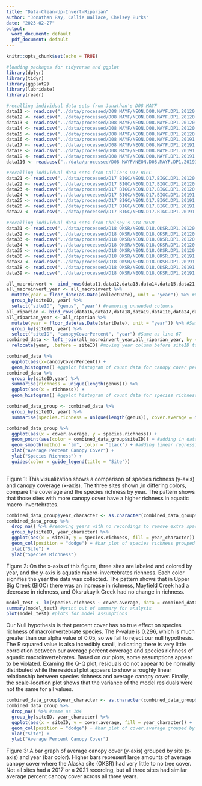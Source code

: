 ```yaml
---
title: "Data-Clean-Up-Invert-Riparian"
author: "Jonathan Ray, Callie Wallace, Chelsey Burks"
date: "2023-02-27"
output:
  word_document: default
  pdf_document: default
---
```


```r
knitr::opts_chunk$set(echo = TRUE)
```

```r
#loading packages for tidyverse and ggplot
library(dplyr)
library(tidyr)
library(ggplot2)
library(lubridate)
library(readr)

```


```r
#recalling individual data sets from Jonathan's D08 MAYF
data11 <- read.csv("../data/processed/D08 MAYF/NEON.D08.MAYF.DP1.20120.001.inv_taxonomyProcessed.2017-07.expanded.20221122T184910Z.csv")
data12 <- read.csv("../data/processed/D08 MAYF/NEON.D08.MAYF.DP1.20120.001.inv_taxonomyProcessed.2018-07.expanded.20221128T184824Z.csv")
data13 <- read.csv("../data/processed/D08 MAYF/NEON.D08.MAYF.DP1.20120.001.inv_taxonomyProcessed.2019-07.expanded.20221128T173134Z.csv")
data14 <- read.csv("../data/processed/D08 MAYF/NEON.D08.MAYF.DP1.20120.001.inv_taxonomyProcessed.2020-07.expanded.20221128T212351Z.csv")
data15 <- read.csv("../data/processed/D08 MAYF/NEON.D08.MAYF.DP1.20120.001.inv_taxonomyProcessed.2021-07.expanded.20221129T232348Z.csv")
data16 <- read.csv("../data/processed/D08 MAYF/NEON.D08.MAYF.DP1.20191.001.rip_percentComposition.2017-08.basic.20230112T002045Z.csv")
data17 <- read.csv("../data/processed/D08 MAYF/NEON.D08.MAYF.DP1.20191.001.rip_percentComposition.2018-08.basic.20230112T002023Z.csv")
data18 <- read.csv("../data/processed/D08 MAYF/NEON.D08.MAYF.DP1.20191.001.rip_percentComposition.2019-08.basic.20230112T001825Z.csv")
data19 <- read.csv("../data/processed/D08 MAYF/NEON.D08.MAYF.DP1.20191.001.rip_percentComposition.2021-08.basic.20230112T002158Z.csv")
data110 <- read.csv("../data/processed/D08 MAYF/NEON.D08.MAYF.DP1.20191.001.rip_percentComposition.2022-08.basic.20230112T002125Z.csv")

```

```r
#recalling individual data sets from Callie's D17 BIGC
data21 <- read.csv("../data/processed/D17 BIGC/NEON.D17.BIGC.DP1.20120.001.inv_taxonomyProcessed.2018-07.expanded.20221128T191616Z.csv")
data22 <- read.csv("../data/processed/D17 BIGC/NEON.D17.BIGC.DP1.20120.001.inv_taxonomyProcessed.2019-07.expanded.20221128T162452Z 2.csv")
data23 <- read.csv("../data/processed/D17 BIGC/NEON.D17.BIGC.DP1.20120.001.inv_taxonomyProcessed.2021-07.expanded.20221129T222632Z.csv")
data24 <- read.csv("../data/processed/D17 BIGC/NEON.D17.BIGC.DP1.20191.001.rip_percentComposition.2018-07.basic.20230112T002002Z.csv")
data25 <- read.csv("../data/processed/D17 BIGC/NEON.D17.BIGC.DP1.20191.001.rip_percentComposition.2019-07.basic.20230112T002213Z.csv")
data26 <- read.csv("../data/processed/D17 BIGC/NEON.D17.BIGC.DP1.20191.001.rip_percentComposition.2021-08.basic.20230112T001807Z.csv")
data27 <- read.csv("../data/processed/D17 BIGC/NEON.D17.BIGC.DP1.20191.001.rip_percentComposition.2021-08.basic.20230112T001807Z.csv")
```

```r
#recalling individual data sets from Chelsey's D18 OKSR
data31 <- read.csv("../data/processed/D18 OKSR/NEON.D18.OKSR.DP1.20120.001.inv_taxonomyProcessed.2017-07.expanded.20221122T171622Z.csv")
data32 <- read.csv("../data/processed/D18 OKSR/NEON.D18.OKSR.DP1.20120.001.inv_taxonomyProcessed.2018-07.expanded.20221128T182544Z.csv")
data33 <- read.csv("../data/processed/D18 OKSR/NEON.D18.OKSR.DP1.20120.001.inv_taxonomyProcessed.2019-07.expanded.20221128T174721Z.csv")
data34 <- read.csv("../data/processed/D18 OKSR/NEON.D18.OKSR.DP1.20120.001.inv_taxonomyProcessed.2020-07.expanded.20221128T220306Z.csv")
data35 <- read.csv("../data/processed/D18 OKSR/NEON.D18.OKSR.DP1.20120.001.inv_taxonomyProcessed.2021-07.expanded.20221129T222833Z.csv")
data36 <- read.csv("../data/processed/D18 OKSR/NEON.D18.OKSR.DP1.20191.001.rip_percentComposition.2017-07.basic.20230112T002307Z.csv")
data37 <- read.csv("../data/processed/D18 OKSR/NEON.D18.OKSR.DP1.20191.001.rip_percentComposition.2019-07.basic.20230112T001757Z.csv")
data38 <- read.csv("../data/processed/D18 OKSR/NEON.D18.OKSR.DP1.20191.001.rip_percentComposition.2021-07.basic.20230112T002024Z.csv")
data39 <- read.csv("../data/processed/D18 OKSR/NEON.D18.OKSR.DP1.20191.001.rip_percentComposition.2022-07.basic.20230112T001943Z.csv")

```

```r
all_macroinvert <- bind_rows(data11,data12,data13,data14,data15,data21,data22,data23,data31,data32,data33,data34,data35) #combining all macroinvertebrate data into one data frame for further merging
all_macroinvert_year <- all_macroinvert %>% 
  mutate(year = floor_date(as.Date(collectDate), unit = "year")) %>% #Collapsing collectDate into a year column in order to merge by date
  group_by(siteID, year) %>% 
  select("siteID", "genus", "year") #removing unneeded columns
all_riparian <- bind_rows(data16,data17,data18,data19,data110,data24,data25,data26,data27,data36,data37,data38,data39) #combining all riparian data into one data frame for further merging
all_riparian_year <- all_riparian %>% 
  mutate(year = floor_date(as.Date(startDate), unit = "year")) %>% #Same as line 65
  group_by(siteID, year) %>% 
  select("siteID", "canopyCoverPercent", "year") #Same as line 67
combined_data <- left_join(all_macroinvert_year,all_riparian_year, by = c("siteID","year")) %>% #Joining macroinvertebrate data and riparian data into a single data frame based on shared siteID and year for analysis
  relocate(year, .before = siteID) #moving year column before siteID to improve aesthetic

```

```r
combined_data %>% 
  ggplot(aes(x=canopyCoverPercent)) +
  geom_histogram() #ggplot histogram of count data for canopy cover percent to determine distribution of variable
combined_data %>% 
  group_by(siteID,year) %>% 
  summarise(richness = unique(length(genus))) %>% 
  ggplot(aes(x = richness)) +
  geom_histogram() #ggplot histogram of count data for species richness to examine distribution of variable
```

```r
combined_data_group <- combined_data %>% 
  group_by(siteID, year) %>% 
  summarise(species.richness = unique(length(genus)), cover.average = mean(canopyCoverPercent)) #creating species richness and average canopy cover per site per year. Since species richness is measured for the entire year, average canopy cover must be calculated as well.

```

```r
combined_data_group %>% 
  ggplot(aes(x = cover.average, y = species.richness)) +
  geom_point(aes(color = combined_data_group$siteID)) + #adding in data points to scatter
  geom_smooth(method = "lm", color = "black") + #adding linear regression line to display our test 
  xlab("Average Percent Canopy Cover") +
  ylab("Species Richness") +
  guides(color = guide_legend(title = "Site"))
  
```
Figure 1: This visualization shows a comparison of species richness (y-axis) and canopy coverage (x-axis). The three sites shown ,in differing colors, compare the coverage and the species richness by year. The pattern shows that those sites with more canopy cover have a higher richness in aquatic macro-invertebrates. 

```r
combined_data_group$year_character <- as.character(combined_data_group$year) #changing variable type to character to improve aesthetic of bar color
combined_data_group %>%
  drop_na() %>% #removing years with no recordings to remove extra spaces
  group_by(siteID, year_character) %>% 
  ggplot(aes(x = siteID, y = species.richness, fill = year_character)) + 
  geom_col(position = "dodge") + #bar plot of species richness grouped by site and year to make sure they are similar across years for the same site
  xlab("Site") +
  ylab("Species Richness")

```
Figure 2: On the x-axis of this figure, three sites are labeled and colored by year, and the y-axis is aquatic macro-invertebrates richness. Each color signifies the year the data was collected. The pattern shows that in Upper Big Creek (BIGC) there was an increase in richness, Mayfield Creek had a decrease in richness, and Oksrukuyik Creek had no change in richness.  

```r
model_test <- lm(species.richness ~ cover.average, data = combined_data_group) #establishing linear regression model test for species.richness predicted by cover.average
summary(model_test) #print out of summary for analysis
plot(model_test) #plots for model assumptions

```
Our Null hypothesis is that percent cover has no true effect on species richness of macroinvertebrate species. The P-value is 0.296, which is much greater than our alpha value of 0.05, so we fail to reject our null hypothesis. The R squared value is also incredibly small, indicating there is very little correlation between our average percent coverage and species richness of aquatic macroinvertebrates. Based on our plots, some assumptions appear to be violated. Examing the Q-Q plot, residuals do not appear to be normally distributed while the residual plot appears to show a roughly linear relationship between species richness and average canopy cover. Finally, the scale-location plot shows that the variance of the model residuals were not the same for all values. 

```r
combined_data_group$year_character <- as.character(combined_data_group$year) #same as line 102
combined_data_group %>%
  drop_na() %>% #same as 104
  group_by(siteID, year_character) %>% 
  ggplot(aes(x = siteID, y = cover.average, fill = year_character)) +
  geom_col(position = "dodge") + #bar plot of cover.average grouped by siteID and year to make sure average canopy cover was similar across sampled years for each site
  xlab("Site") +
  ylab("Average Percent Canopy Cover")
```
Figure 3: A bar graph of average canopy cover (y-axis) grouped by site (x-axis) and year (bar color). Higher bars represent large amounts of average canopy cover where the Alaska site (OKSR) had very little to no tree cover. Not all sites had a 2017 or a 2021 recording, but all three sites had similar average percent canopy cover across all three years. 